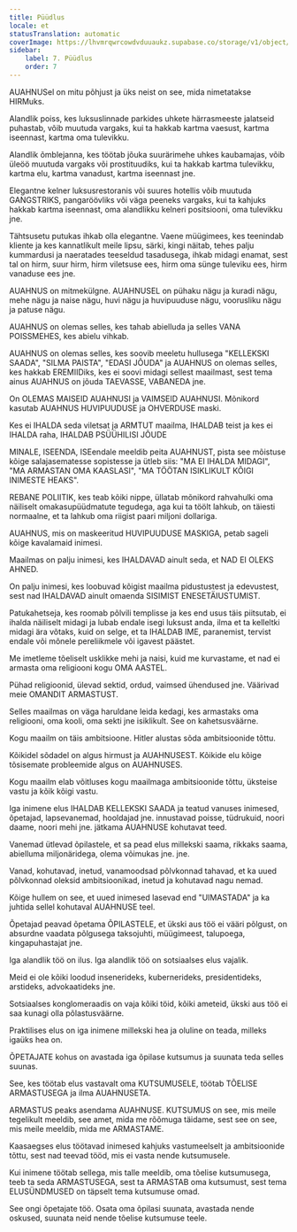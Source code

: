 ```yaml
---
title: Püüdlus
locale: et
statusTranslation: automatic
coverImage: https://lhvmrqwrcowdvduuaukz.supabase.co/storage/v1/object/public/strapi-uploads/small_cover-educacion-fundamental.webp-2d51a7828a2b1309555be27f7e2a61a0.webp
sidebar:
    label: 7. Püüdlus
    order: 7
---
```

AUAHNUSel on mitu põhjust ja üks neist on see, mida nimetatakse HIRMuks.

Alandlik poiss, kes luksuslinnade parkides uhkete härrasmeeste jalatseid puhastab, võib muutuda vargaks, kui ta hakkab kartma vaesust, kartma iseennast, kartma oma tulevikku.

Alandlik õmblejanna, kes töötab jõuka suurärimehe uhkes kaubamajas, võib üleöö muutuda vargaks või prostituudiks, kui ta hakkab kartma tulevikku, kartma elu, kartma vanadust, kartma iseennast jne.

Elegantne kelner luksusrestoranis või suures hotellis võib muutuda GANGSTRIKS, pangaröövliks või väga peeneks vargaks, kui ta kahjuks hakkab kartma iseennast, oma alandlikku kelneri positsiooni, oma tulevikku jne.

Tähtsusetu putukas ihkab olla elegantne. Vaene müügimees, kes teenindab kliente ja kes kannatlikult meile lipsu, särki, kingi näitab, tehes palju kummardusi ja naeratades teeseldud tasadusega, ihkab midagi enamat, sest tal on hirm, suur hirm, hirm viletsuse ees, hirm oma sünge tuleviku ees, hirm vanaduse ees jne.

AUAHNUS on mitmekülgne. AUAHNUSEL on pühaku nägu ja kuradi nägu, mehe nägu ja naise nägu, huvi nägu ja huvipuuduse nägu, voorusliku nägu ja patuse nägu.

AUAHNUS on olemas selles, kes tahab abielluda ja selles VANA POISSMEHES, kes abielu vihkab.

AUAHNUS on olemas selles, kes soovib meeletu hullusega "KELLEKSKI SAADA", "SILMA PAISTA", "EDASI JÕUDA" ja AUAHNUS on olemas selles, kes hakkab EREMIIDiks, kes ei soovi midagi sellest maailmast, sest tema ainus AUAHNUS on jõuda TAEVASSE, VABANEDA jne.

On OLEMAS MAISEID AUAHNUSI ja VAIMSEID AUAHNUSI. Mõnikord kasutab AUAHNUS HUVIPUUDUSE ja OHVERDUSE maski.

Kes ei IHALDA seda viletsat ja ARMTUT maailma, IHALDAB teist ja kes ei IHALDA raha, IHALDAB PSÜÜHILISI JÕUDE

MINALE, ISEENDA, ISEendale meeldib peita AUAHNUST, pista see mõistuse kõige salajasematesse sopistesse ja ütleb siis: "MA EI IHALDA MIDAGI", "MA ARMASTAN OMA KAASLASI", "MA TÖÖTAN ISIKLIKULT KÕIGI INIMESTE HEAKS".

REBANE POLIITIK, kes teab kõiki nippe, üllatab mõnikord rahvahulki oma näiliselt omakasupüüdmatute tegudega, aga kui ta töölt lahkub, on täiesti normaalne, et ta lahkub oma riigist paari miljoni dollariga.

AUAHNUS, mis on maskeeritud HUVIPUUDUSE MASKIGA, petab sageli kõige kavalamaid inimesi.

Maailmas on palju inimesi, kes IHALDAVAD ainult seda, et NAD EI OLEKS AHNED.

On palju inimesi, kes loobuvad kõigist maailma pidustustest ja edevustest, sest nad IHALDAVAD ainult omaenda SISIMIST ENESETÄIUSTUMIST.

Patukahetseja, kes roomab põlvili templisse ja kes end usus täis piitsutab, ei ihalda näiliselt midagi ja lubab endale isegi luksust anda, ilma et ta kelleltki midagi ära võtaks, kuid on selge, et ta IHALDAB IME, paranemist, tervist endale või mõnele pereliikmele või igavest päästet.

Me imetleme tõeliselt usklikke mehi ja naisi, kuid me kurvastame, et nad ei armasta oma religiooni kogu OMA AASTEL.

Pühad religioonid, ülevad sektid, ordud, vaimsed ühendused jne. Väärivad meie OMANDIT ARMASTUST.

Selles maailmas on väga haruldane leida kedagi, kes armastaks oma religiooni, oma kooli, oma sekti jne isiklikult. See on kahetsusväärne.

Kogu maailm on täis ambitsioone. Hitler alustas sõda ambitsioonide tõttu.

Kõikidel sõdadel on algus hirmust ja AUAHNUSEST. Kõikide elu kõige tõsisemate probleemide algus on AUAHNUSES.

Kogu maailm elab võitluses kogu maailmaga ambitsioonide tõttu, üksteise vastu ja kõik kõigi vastu.

Iga inimene elus IHALDAB KELLEKSKI SAADA ja teatud vanuses inimesed, õpetajad, lapsevanemad, hooldajad jne. innustavad poisse, tüdrukuid, noori daame, noori mehi jne. jätkama AUAHNUSE kohutavat teed.

Vanemad ütlevad õpilastele, et sa pead elus millekski saama, rikkaks saama, abielluma miljonäridega, olema võimukas jne. jne.

Vanad, kohutavad, inetud, vanamoodsad põlvkonnad tahavad, et ka uued põlvkonnad oleksid ambitsioonikad, inetud ja kohutavad nagu nemad.

Kõige hullem on see, et uued inimesed lasevad end "UIMASTADA" ja ka juhtida sellel kohutaval AUAHNUSE teel.

Õpetajad peavad õpetama ÕPILASTELE, et ükski aus töö ei vääri põlgust, on absurdne vaadata põlgusega taksojuhti, müügimeest, talupoega, kingapuhastajat jne.

Iga alandlik töö on ilus. Iga alandlik töö on sotsiaalses elus vajalik.

Meid ei ole kõiki loodud insenerideks, kubernerideks, presidentideks, arstideks, advokaatideks jne.

Sotsiaalses konglomeraadis on vaja kõiki töid, kõiki ameteid, ükski aus töö ei saa kunagi olla põlastusväärne.

Praktilises elus on iga inimene millekski hea ja oluline on teada, milleks igaüks hea on.

ÕPETAJATE kohus on avastada iga õpilase kutsumus ja suunata teda selles suunas.

See, kes töötab elus vastavalt oma KUTSUMUSELE, töötab TÕELISE ARMASTUSEGA ja ilma AUAHNUSETA.

ARMASTUS peaks asendama AUAHNUSE. KUTSUMUS on see, mis meile tegelikult meeldib, see amet, mida me rõõmuga täidame, sest see on see, mis meile meeldib, mida me ARMASTAME.

Kaasaegses elus töötavad inimesed kahjuks vastumeelselt ja ambitsioonide tõttu, sest nad teevad tööd, mis ei vasta nende kutsumusele.

Kui inimene töötab sellega, mis talle meeldib, oma tõelise kutsumusega, teeb ta seda ARMASTUSEGA, sest ta ARMASTAB oma kutsumust, sest tema ELUSÜNDMUSED on täpselt tema kutsumuse omad.

See ongi õpetajate töö. Osata oma õpilasi suunata, avastada nende oskused, suunata neid nende tõelise kutsumuse teele.

